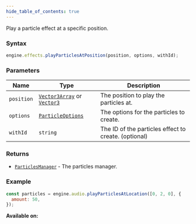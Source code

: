 ```yaml
---
hide_table_of_contents: true
---
```



Play a particle effect at a specific position.

### Syntax

```js
engine.effects.playParticlesAtPosition(position, options, withId);
```

### Parameters

| Name       | Type                                                                         | Description                                          |
| ---------- | ---------------------------------------------------------------------------- | ---------------------------------------------------- |
| `position` | [`Vector3Array`](/sdk/types/Vector3Array) or [`Vector3`](/sdk/types/Vector3) | The position to play the particles at.               |
| `options`  | [`ParticleOptions`](/sdk/types/ParticleOptions)                              | The options for the particles to create.             |
| `withId`   | `string`                                                                     | The ID of the particles effect to create. (optional) |

### Returns

- [`ParticlesManager`](/sdk/types/ParticlesManager) - The particles manager.

### Example

```js
const particles = engine.audio.playParticlesAtLocation([0, 2, 0], {
  amount: 50,
});
```

**Available on:** <ClientTag />
